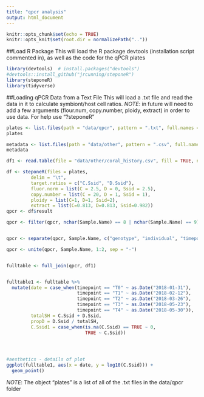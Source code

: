 ```yaml
---
title: "qpcr analysis"
output: html_document
---
```


```r
knitr::opts_chunk$set(echo = TRUE)
knitr::opts_knit$set(root.dir = normalizePath(".."))
```

##Load R Package
This will load the R package devtools (installation script commented in), as well as the code for the qPCR plates
```r
library(devtools)  # install.packages("devtools")
#devtools::install_github("jrcunning/steponeR")
library(steponeR)
library(tidyverse)
```

##Loading qPCR Data from a Text File
This will load a .txt file and read the data in it to calculate symbiont/host cell ratios. *NOTE*: in future will need to add a few arguments (flour.num, copy.number, ploidy, extract) in order to use data. For help use "?steponeR"
```r
plates <- list.files(path = "data/qpcr", pattern = ".txt", full.names = TRUE)
plates

metadata <- list.files(path = "data/other", pattern = ".csv", full.names = TRUE)
metadata

df1 <- read.table(file = "data/other/coral_history.csv", fill = TRUE, nrows = 126, header = T, sep = ",") #creates a dataframe of the coral metadata from a csv file

df <- steponeR(files = plates, 
         delim = "\t", 
         target.ratios = c("C.Ssid", "D.Ssid"), 
         fluor.norm = list(C = 2.5, D = 0, Ssid = 2.5),
         copy.number = list(C = 20, D = 1, Ssid = 1),
         ploidy = list(C=1, D=1, Ssid=2),
         extract = list(C=0.813, D=0.813, Ssid=0.982))
qpcr <- df$result

qpcr <- filter(qpcr, nchar(Sample.Name) == 8 | nchar(Sample.Name) == 9) #filters out the NTC and positive controls


qpcr <- separate(qpcr, Sample.Name, c("genotype", "individual", "timepoint"), sep = "-")

qpcr <- unite(qpcr, Sample.Name, 1:2, sep = "-")


fulltable <- full_join(qpcr, df1)


fulltable1 <- fulltable %>%
  mutate(date = case_when(timepoint == "T0" ~ as.Date("2018-01-31"),
                          timepoint == "T1" ~ as.Date("2018-02-12"),
                          timepoint == "T2" ~ as.Date("2018-03-26"),
                          timepoint == "T3" ~ as.Date("2018-05-23"),
                          timepoint == "T4" ~ as.Date("2018-05-30")),
         totalSH = C.Ssid + D.Ssid,
         propD = D.Ssid / totalSH,
         C.Ssid1 = case_when(is.na(C.Ssid) == TRUE ~ 0,
                             TRUE ~ C.Ssid))




#aesthetics - details of plot
ggplot(fulltable1, aes(x = date, y = log10(C.Ssid))) +
  geom_point()
```
*NOTE*: The object "plates" is a list of all of the .txt files in the data/qpcr folder



